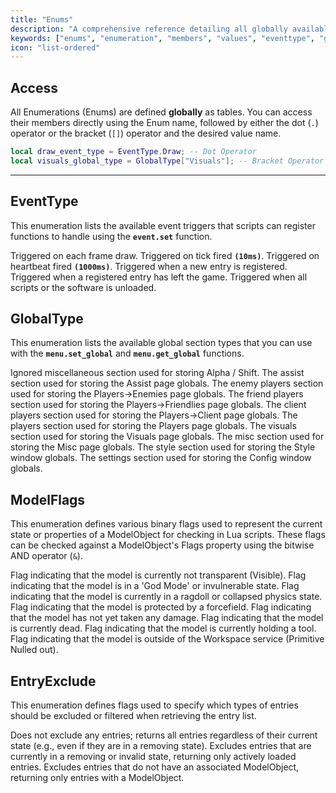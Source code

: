 ```yaml
---
title: "Enums"
description: "A comprehensive reference detailing all globally available Enumeration (Enum) tables, their members, and associated numerical values."
keywords: ["enums", "enumeration", "members", "values", "eventtype", "globaltype", "modelflags", "entryexclude", "reference", "table", "definition"]
icon: "list-ordered"
---
```


## Access

All Enumerations (Enums) are defined **globally** as tables. You can access their members directly using the Enum name, followed by either the dot (`.`) operator or the bracket (`[]`) operator and the desired value name.

```lua Enum Usage Example
local draw_event_type = EventType.Draw; -- Dot Operator
local visuals_global_type = GlobalType["Visuals"]; -- Bracket Operator
```

---

## EventType

This enumeration lists the available event triggers that scripts can register functions to handle using the **`event.set`** function.

<ParamField path="Draw" type="number"> Triggered on each frame draw.</ParamField>
<ParamField path="Tick" type="number"> Triggered on tick fired **`(10ms)`**.</ParamField>
<ParamField path="Heartbeat" type="number"> Triggered on heartbeat fired **`(1000ms)`**.</ParamField>
<ParamField path="Join" type="number"> Triggered when a new entry is registered.</ParamField>
<ParamField path="Leave" type="number"> Triggered when a registered entry has left the game.</ParamField>
<ParamField path="Unload" type="number"> Triggered when all scripts or the software is unloaded.</ParamField>

## GlobalType

This enumeration lists the available global section types that you can use with the **`menu.set_global`** and **`menu.get_global`** functions.

<ParamField path="Ignore" type="number"> Ignored miscellaneous section used for storing Alpha / Shift.</ParamField>
<ParamField path="Assist" type="number"> The assist section used for storing the Assist page globals.</ParamField>
<ParamField path="PlayersEnemy" type="number"> The enemy players section used for storing the Players->Enemies page globals.</ParamField>
<ParamField path="PlayersFriends" type="number"> The friend players section used for storing the Players->Friendlies page globals.</ParamField>
<ParamField path="PlayersClient" type="number"> The client players section used for storing the Players->Client page globals.</ParamField>
<ParamField path="Players" type="number"> The players section used for storing the Players page globals.</ParamField>
<ParamField path="Visuals" type="number"> The visuals section used for storing the Visuals page globals.</ParamField>
<ParamField path="Misc" type="number"> The misc section used for storing the Misc page globals.</ParamField>
<ParamField path="Style" type="number"> The style section used for storing the Style window globals.</ParamField>
<ParamField path="Settings" type="number"> The settings section used for storing the Config window globals.</ParamField>

## ModelFlags

This enumeration defines various binary flags used to represent the current state or properties of a ModelObject for checking in Lua scripts. These flags can be checked against a ModelObject's Flags property using the bitwise AND operator (`&`).

<ParamField path="Visible" type="number"> Flag indicating that the model is currently not transparent (Visible).</ParamField>
<ParamField path="Godded" type="number"> Flag indicating that the model is in a 'God Mode' or invulnerable state.</ParamField>
<ParamField path="Ragdoll" type="number"> Flag indicating that the model is currently in a ragdoll or collapsed physics state.</ParamField>
<ParamField path="Forcefield" type="number"> Flag indicating that the model is protected by a forcefield.</ParamField>
<ParamField path="Undamaged" type="number"> Flag indicating that the model has not yet taken any damage.</ParamField>
<ParamField path="Dead" type="number"> Flag indicating that the model is currently dead.</ParamField>
<ParamField path="Tool" type="number"> Flag indicating that the model is currently holding a tool.</ParamField>
<ParamField path="Void" type="number"> Flag indicating that the model is outside of the Workspace service (Primitive Nulled out).</ParamField>

## EntryExclude

This enumeration defines flags used to specify which types of entries should be excluded or filtered when retrieving the entry list.

<ParamField path="None" type="number"> Does not exclude any entries; returns all entries regardless of their current state (e.g., even if they are in a removing state).</ParamField>
<ParamField path="Valid" type="number"> Excludes entries that are currently in a removing or invalid state, returning only actively loaded entries.</ParamField>
<ParamField path="Model" type="number"> Excludes entries that do not have an associated ModelObject, returning only entries with a ModelObject.</ParamField>
